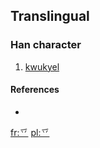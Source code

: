 ==Translingual==

===Han character===
{{Han char|rn=4|rad=丿|as=02|sn=3|four=|canj=竹金 (HC)}}

# [[kwukyel]]

====References====
* {{Han ref|kx=0082.031|dj=0165.141|hdz=10032.021|uh=4E4A|ud=20042}}

[[fr:乊]]
[[pl:乊]]